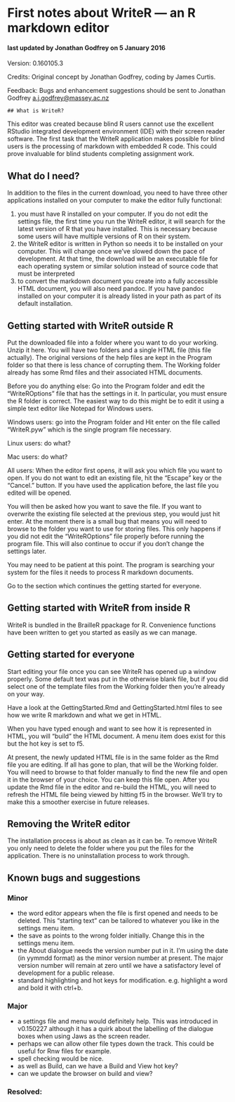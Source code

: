 # First notes about WriteR --- an R markdown editor
#### last updated by Jonathan Godfrey on 5 January 2016

Version: 0.160105.3

Credits: Original concept by Jonathan Godfrey, coding by James Curtis.

Feedback: Bugs and enhancement suggestions should be sent to 	Jonathan Godfrey <a.j.godfrey@massey.ac.nz>  


	## What is WriteR?

This editor was created because blind R users cannot use the excellent RStudio integrated development environment (IDE) with their screen reader software. The first task that the WriteR application makes possible for blind users is the processing of markdown with embedded R code. This could prove invaluable for blind students completing assignment work.

## What do I need?

In addition to the files in the current download, you need to have three other applications installed on your computer to make the editor fully functional:  

1. you must have R installed on your computer. If you do not edit the settings file, the first time you run the WriteR editor, it  will search for the latest version of R that you have installed. This is necessary because some users will have multiple versions of R on their system. 
2. the WriteR editor is written in Python so needs it to be installed on your computer. This will change once we've slowed down the pace of development. At that time, the download will be an executable file for each operating system or similar solution instead of source code that must be interpreted
3. to convert the markdown document you create into a fully accessible HTML document, you will also need pandoc. If you have pandoc installed on your computer it is already listed in your path as part of its default installation.


## Getting started with WriteR outside R

Put the downloaded file into a folder where you want to do your working. Unzip it here. You will have two folders and a single HTML file (this file actually). The original versions of the help files are kept in the Program folder so that there is less chance of corrupting them. The Working folder already has some Rmd files and their associated HTML documents.


Before you do anything else: Go into the Program folder and edit the "WriteROptions" file that has the settings in it. In particular, you must ensure the R folder is correct. The easiest way to do this might be to edit it using a simple text editor like Notepad for Windows users.

Windows users: go into the Program folder and Hit enter on the file called "WriteR.pyw" which is the single program file necessary. 

Linux users: do what?

Mac users: do what?

All users: When the editor first opens, it will ask you which file you want to open. If you do not want to edit an existing file, hit the "Escape" key or the "Cancel." button. If you have used the application before, the last file you edited will be opened.

You will then be asked how you want to save the file. If you want to overwrite the existing file selected at the previous step, you would just hit enter. At the moment there is a small bug that means you will need to browse to the folder you want to use for storing files. This only happens if you did not edit the "WriteROptions" file properly before running the program file. This will also continue to occur if you don't change the settings later.

You may need to be patient at this point. The program is searching your system for the files it needs to process  R markdown documents.

Go to the section  which continues the getting started for everyone.


## Getting started with WriteR from inside R

WriteR is bundled in the BrailleR ppackage for R. Convenience functions have been written to get you started as easily as we can manage.


## Getting started for everyone

Start editing your file once you can see WriteR has opened up a window properly. Some default text was put in the otherwise blank file, but if you did select one of the template files from the Working folder then you're already on your way.

Have a look at the GettingStarted.Rmd and GettingStarted.html files to see how we write R markdown and what we get in HTML.

When you have typed enough and want to see how it is represented in HTML, you will "build" the HTML document. A menu item does exist for this but the hot key is set to f5.

At present, the newly updated HTML file is in the same folder as the Rmd file you are editing. If all has gone to plan, that will be the Working folder. You will need to browse to that folder manually to find the new file and open it in the browser of your choice. You can keep this file open. After you update the Rmd file in the editor and re-build the HTML, you will need to refresh the HTML file being viewed by hitting f5 in the browser. We'll try to make this a smoother exercise in future releases.

 
## Removing the WriteR editor

The installation process is about as clean as it can be. To remove WriteR you only need to delete the folder where you put the files for the application. There is no uninstallation process to work through.

## Known bugs and suggestions

### Minor
- the word editor appears when the file is first opened and needs to be deleted. This "starting text" can be tailored to whatever you like in the settings menu item.
- the save as points to the wrong folder initially. Change this in the settings menu item.
- the About dialogue needs the version number put in it. I'm using the date (in yymmdd format) as the minor version number at present. The major version number will remain at zero until we have a satisfactory level of development for a public release.
- standard highlighting and hot keys for modification. e.g. highlight a word and bold it with ctrl+b.

### Major
- a settings file and menu would definitely help. This was introduced in v0.150227 although it has a quirk about the labelling of the dialogue boxes when using Jaws as the screen reader.
- perhaps we can allow other file types down the track. This could be useful for Rnw files for example. 
- spell checking would be nice.
- as well as Build, can we have a Build and View hot key?
- can we update the browser on build and view?

### Resolved:
